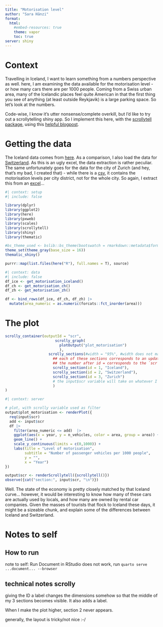```yaml
---
title: "Motorisation level"
author: "Sara Hänzi"
format: 
  html:
    #embed-resources: true
    theme: vapor
    toc: true
server: shiny
---
```


# Context

Travelling in Iceland, I want to learn something from a numbers perspective as well. here, I am examining the data available for the motorisation level - or how many cars there are per 1000 people. Coming from a Swiss urban area, many of the Icelandic places feel quite American in that the first thing you see of anything (at least outside Reykjavik) is a large parking space. So let's look at the numbers. 

Code-wise, I know it's utter nonsense/complete overkill, but I'd like to try out a scrollytelling shiny app. So I implement this here, with the [scrollytell package](https://github.com/statistiekcbs/scrollytell), using this [helpful blogpost](https://connorrothschild.github.io/v4/post/automation-scrollytell).

# Getting the data

The Iceland data comes from [here](https://px.hagstofa.is/pxen/pxweb/en/Umhverfi/Umhverfi__5_samgongur__3_okutaekiogvegir/SAM03101.px/). As a comparison, I also load the data for [Switzerland](https://www.bfs.admin.ch/bfs/de/home/statistiken/kataloge-datenbanken.assetdetail.30148893.html). As this is an ugly excel, the data extraction is rather peculiar. The same unfortunately goes for the data for the city of Zurich (and hey, that's my bad, I created that) - while there is a [csv](https://opendata.swiss/de/dataset/motorisierungsgrad-nach-rechtsform-stadtquartier-und-jahr-seit-2002), it contains the motorisation levels per city district, not for the whole city. So again, I extract this from an [excel](https://www.stadt-zuerich.ch/content/dam/web/de/politik-verwaltung/statistik-und-daten/daten/mobilitaet/VER200T2007_Motorisierungsgrad-nach-Quartier.xlsx)...

```r
#| context: setup
#| include: false

library(dplyr)
library(ggplot2)
library(here)
library(pxweb)
library(scales)
library(scrollytell)
library(shiny)
library(thematic)

#bs_theme_used <- bslib::bs_theme(bootswatch = rmarkdown::metadata$format$html$theme)
theme_set(theme_gray(base_size = 16))
thematic_shiny()

purrr::map(list.files(here("R"), full.names = T), source)

```

```r
#| context: data
#| include: false
df_ice <- get_motorisation_iceland()
df_ch <- get_motorisation_ch()
df_zh <- get_motorisation_zh()

df <- bind_rows(df_ice, df_ch, df_zh) |> 
  mutate(area_numeric = as.numeric(forcats::fct_inorder(area)))
```

# The plot

```r
scrolly_container(outputId = "scr",
                       scrolly_graph(
                         plotOutput("plot_motorisation")
                         ),
                    scrolly_sections(#width = "95%", #width does not make a difference
                      ## each of these sections corresponds to an update
                      ## the number after id = corresponds to the `scr` update
                      scrolly_section(id = 1, "Iceland"),
                      scrolly_section(id = 2, "Switzerland"),
                      scrolly_section(id = 3, "Zurich")
                      # the input$scr variable will take on whatever I assign as id
                      )
)
```

```r
#| context: server

# plot, with scrolly variable used as filter
output$plot_motorisation <- renderPlot({
  req(input$scr)
  add <- input$scr
  df |> 
    filter(area_numeric <= add)  |> 
    ggplot(aes(x = year, y = n_vehicles, color = area, group = area)) + 
    geom_line() +
    scale_y_continuous(limits = c(0,1000)) +
    labs(title = "Level of motorisation",
         subtitle = "Number of passenger vehicles per 1000 people",
         y = "",
         x = "Year")
})

output$scr <- renderScrollytell({scrollytell()})
observe({cat("section:", input$scr, "\n")})
```

Well. The state of the economy is pretty closely matched by that Iceland curve... however, it would be interesting to know how many of these cars are actually used by locals, and how many are owned by rental car companies. Given the masses of tourists that flock to Iceland these days, it might be a sizeable chunk, and explain some of the differences between Iceland and Switzerland.

# Notes to self

## How to run

note to self: Run Document in RStudio does not work, run `quarto serve ...document... --browser`

## technical notes scrolly

giving the ID a label changes the dimensions somehow so that the middle of my 3 sections becomes visible. It also adds a label.

When I make the plot higher, section 2 never appears.

generally, the layout is tricky/not nice :-/
